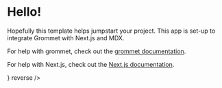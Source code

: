 
# Hello!

Hopefully this template helps jumpstart your project. This app is
set-up to integrate Grommet with Next.js and MDX.

For help with grommet, check out the [grommet documentation](https://v2.grommet.io/).
  

For help with Next.js, check out the [Next.js documentation](https://nextjs.org/docs/getting-started).

<Link href="/secondpage" passHref>
  <Anchor label="Second page" icon={<FormNext />} reverse />
</Link>

